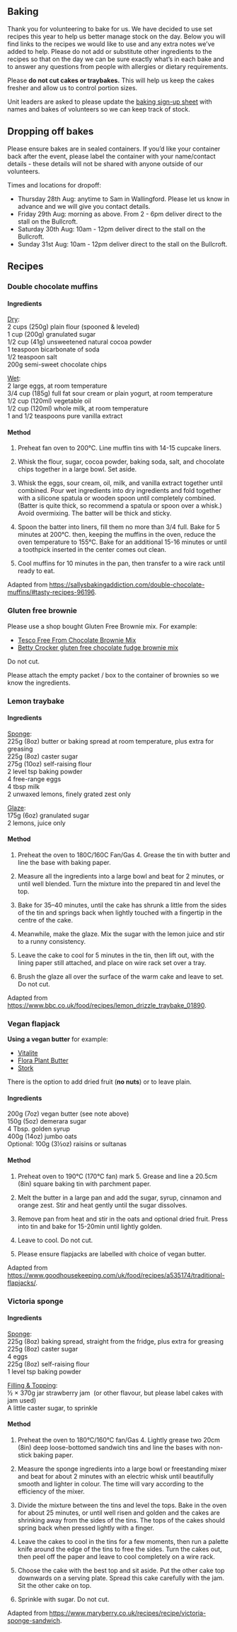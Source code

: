## Baking

Thank you for volunteering to bake for us. We have decided to use set recipes this year to help us better manage stock on the day. Below you will find links to the recipes we would like to use and any extra notes we've added to help. Please do not add or substitute other ingredients to the recipes so that on the day we can be sure exactly what's in each bake and to answer any questions from people with allergies or dietary requirements.

Please **do not cut cakes or traybakes.** This will help us keep the cakes fresher and allow us to control portion sizes.

Unit leaders are asked to please update the [baking sign-up sheet](https://docs.google.com/document/d/11lT-1BMVvjN-JhaNPMzGUWCZ2t3aRwVysdBLZOvghkU/) with names and bakes of volunteers so we can keep track of stock.

## Dropping off bakes

Please ensure bakes are in sealed containers. If you'd like your container back after the event, please label the container with your name/contact details - these details will not be shared with anyone outside of our volunteers.

Times and locations for dropoff:

- Thursday 28th Aug: anytime to Sam in Wallingford. Please let us know in advance and we will give you contact details.
- Friday 29th Aug: morning as above. From 2 - 6pm deliver direct to the stall on the Bullcroft.
- Saturday 30th Aug: 10am - 12pm deliver direct to the stall on the Bullcroft.
- Sunday 31st Aug: 10am - 12pm deliver direct to the stall on the Bullcroft.

## Recipes

:::panel-tabset

### Double chocolate muffins

#### Ingredients

[Dry]{.underline}: \
2 cups (250g) plain flour (spooned & leveled) \
1 cup (200g) granulated sugar \
1/2 cup (41g) unsweetened natural cocoa powder \
1 teaspoon bicarbonate of soda \
1/2 teaspoon salt \
200g semi-sweet chocolate chips \

[Wet]{.underline}: \
2 large eggs, at room temperature \
3/4 cup (185g) full fat sour cream or plain yogurt, at room temperature \
1/2 cup (120ml) vegetable oil \
1/2 cup (120ml) whole milk, at room temperature \
1 and 1/2 teaspoons pure vanilla extract \

#### Method

1. Preheat fan oven to 200°C. Line muffin tins with 14-15 cupcake liners.

1. Whisk the flour, sugar, cocoa powder, baking soda, salt, and chocolate chips together in a large bowl. Set aside.

1. Whisk the eggs, sour cream, oil, milk, and vanilla extract together until combined. Pour wet ingredients into dry ingredients and fold together with a silicone spatula or wooden spoon until completely combined. (Batter is quite thick, so recommend a spatula or spoon over a whisk.) Avoid overmixing. The batter will be thick and sticky.

1. Spoon the batter into liners, fill them no more than 3/4 full. Bake for 5 minutes at 200°C. then, keeping the muffins in the oven, reduce the oven temperature to 155°C. Bake for an additional 15-16 minutes or until a toothpick inserted in the center comes out clean.

1. Cool muffins for 10 minutes in the pan, then transfer to a wire rack until ready to eat.

Adapted from [https://sallysbakingaddiction.com/double-chocolate-muffins/#tasty-recipes-96196
](https://sallysbakingaddiction.com/double-chocolate-muffins/#tasty-recipes-96196).

### Gluten free brownie

Please use a shop bought Gluten Free Brownie mix. For example:

  - [Tesco Free From Chocolate Brownie Mix](https://www.tesco.com/groceries/en-GB/products/293194190?_gl=1*dk7v9s*_up*MQ..*_ga*MzU4NDIwNDE2LjE3NDk4OTM0ODU.*_ga_33B19D36CY*czE3NDk4OTM0ODUkbzEkZzAkdDE3NDk4OTM0ODUkajYwJGwwJGg4ODM2NzI2ODg.)
  - [Betty Crocker gluten free chocolate fudge brownie mix](https://www.tesco.com/groceries/en-GB/products/293283636?_gl=1*1tjv2x3*_up*MQ..*_ga*MTEyODcwMTM5My4xNzQ5ODkzNDEw*_ga_33B19D36CY*czE3NDk4OTM0MDkkbzEkZzAkdDE3NDk4OTM0MDkkajYwJGwwJGg4NjcxMjM1ODU.)

Do not cut.

Please attach the empty packet / box to the container of brownies so we know the ingredients.

### Lemon traybake

#### Ingredients

[Sponge]{.underline}: \
    225g (8oz) butter or baking spread at room temperature, plus extra for greasing \
    225g (8oz) caster sugar \
    275g (10oz) self-raising flour \
    2 level tsp baking powder \
    4 free-range eggs \
    4 tbsp milk \
    2 unwaxed lemons, finely grated zest only \

[Glaze]{.underline}: \
    175g (6oz) granulated sugar \
    2 lemons, juice only \

#### Method

1. Preheat the oven to 180C/160C Fan/Gas 4. Grease the tin with butter and line the base with baking paper.

1. Measure all the ingredients into a large bowl and beat for 2 minutes, or until well blended. Turn the mixture into the prepared tin and level the top.

1. Bake for 35–40 minutes, until the cake has shrunk a little from the sides of the tin and springs back when lightly touched with a fingertip in the centre of the cake.

1. Meanwhile, make the glaze. Mix the sugar with the lemon juice and stir to a runny consistency.

1. Leave the cake to cool for 5 minutes in the tin, then lift out, with the lining paper still attached, and place on wire rack set over a tray.

1. Brush the glaze all over the surface of the warm cake and leave to set. Do not cut.

Adapted from [https://www.bbc.co.uk/food/recipes/lemon_drizzle_traybake_01890](https://www.bbc.co.uk/food/recipes/lemon_drizzle_traybake_01890).

### Vegan flapjack

**Using a vegan butter** for example:

  - [Vitalite](https://www.tesco.com/groceries/en-GB/products/253250771?_gl=1*1fkixwf*_up*MQ..*_ga*NzQ4MjkyNDA1LjE3NDk4OTMxNjY.*_ga_33B19D36CY*czE3NDk4OTMxNjUkbzEkZzAkdDE3NDk4OTMxNjUkajYwJGwwJGgxNzU1MjYxODk3)
  - [Flora Plant Butter](https://www.tesco.com/groceries/en-GB/products/316641967?_gl=1*1fkixwf*_up*MQ..*_ga*NzQ4MjkyNDA1LjE3NDk4OTMxNjY.*_ga_33B19D36CY*czE3NDk4OTMxNjUkbzEkZzAkdDE3NDk4OTMxNjUkajYwJGwwJGgxNzU1MjYxODk3)
  - [Stork](https://www.tesco.com/groceries/en-GB/products/254263443?_gl=1*1fkixwf*_up*MQ..*_ga*NzQ4MjkyNDA1LjE3NDk4OTMxNjY.*_ga_33B19D36CY*czE3NDk4OTMxNjUkbzEkZzAkdDE3NDk4OTMxNjUkajYwJGwwJGgxNzU1MjYxODk3)
  
There is the option to add dried fruit (**no nuts**) or to leave plain.

#### Ingredients

  200g (7oz) vegan butter (see note above) \
  150g (5oz) demerara sugar \
  4 Tbsp. golden syrup \
  400g (14oz) jumbo oats \
  Optional: 100g (3½oz) raisins or sultanas \

#### Method

1. Preheat oven to 190°C (170°C fan) mark 5. Grease and line a 20.5cm (8in) square baking tin with parchment paper.

1. Melt the butter in a large pan and add the sugar, syrup, cinnamon and orange zest. Stir and heat gently until the sugar dissolves. 

1. Remove pan from heat and stir in the oats and optional dried fruit. Press into tin and bake for 15-20min until lightly golden.

1. Leave to cool. Do not cut.

1. Please ensure flapjacks are labelled with choice of vegan butter.

Adapted from [https://www.goodhousekeeping.com/uk/food/recipes/a535174/traditional-flapjacks/](https://www.goodhousekeeping.com/uk/food/recipes/a535174/traditional-flapjacks/).

### Victoria sponge

#### Ingredients

[Sponge]{.underline}: \
  225g (8oz) baking spread, straight from the fridge, plus extra for greasing \
  225g (8oz) caster sugar \
  4 eggs \
  225g (8oz) self-raising flour \
  1 level tsp baking powder \
    
[Filling & Topping]{.underline}: \
    ½ × 370g jar strawberry jam \ (or other flavour, but please label cakes with jam used) \
    A little caster sugar, to sprinkle \
    
#### Method

1. Preheat the oven to 180°C/160°C fan/Gas 4. Lightly grease two 20cm (8in) deep loose-bottomed sandwich tins and line the bases with non-stick baking paper.

1. Measure the sponge ingredients into a large bowl or freestanding mixer and beat for about 2 minutes with an electric whisk until beautifully smooth and lighter in colour. The time will vary according to the efficiency of the mixer.

1. Divide the mixture between the tins and level the tops. Bake in the oven for about 25 minutes, or until well risen and golden and the cakes are shrinking away from the sides of the tins. The tops of the cakes should spring back when pressed lightly with a finger.

1. Leave the cakes to cool in the tins for a few moments, then run a palette knife around the edge of the tins to free the sides. Turn the cakes out, then peel off the paper and leave to cool completely on a wire rack.

1. Choose the cake with the best top and sit aside. Put the other cake top downwards on a serving plate. Spread this cake carefully with the jam. Sit the other cake on top.

1. Sprinkle with sugar. Do not cut.

Adapted from [https://www.maryberry.co.uk/recipes/recipe/victoria-sponge-sandwich](https://www.maryberry.co.uk/recipes/recipe/victoria-sponge-sandwich).

:::